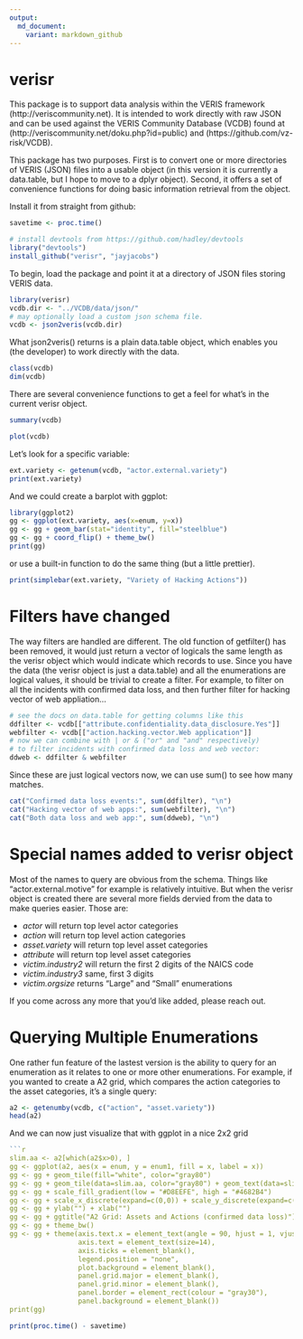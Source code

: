 ```yaml
---
output:
  md_document:
    variant: markdown_github
---
```

verisr
========================================================

This package is to support data analysis within the VERIS framework (http://veriscommunity.net).  It is intended to work directly with raw JSON and can be used against the VERIS Community Database (VCDB) found at (http://veriscommunity.net/doku.php?id=public) and (https://github.com/vz-risk/VCDB).

This package has two purposes.  First is to convert one or more directories of VERIS (JSON) files into a usable object (in this version it is currently a data.table, but I hope to move to a dplyr object).  Second, it offers a set of convenience functions for doing basic information retrieval from the object.

Install it from straight from github:
```r
savetime <- proc.time()
```

```r
# install devtools from https://github.com/hadley/devtools
library("devtools")
install_github("verisr", "jayjacobs")
```

To begin, load the package and point it at a directory of JSON files storing VERIS data.

```r
library(verisr)
vcdb.dir <- "../VCDB/data/json/"
# may optionally load a custom json schema file.
vcdb <- json2veris(vcdb.dir)
```

What json2veris() returns is a plain data.table object, which enables you (the developer) to work directly with the data.

```r
class(vcdb)
dim(vcdb)
```

There are several convenience functions to get a feel for what's in the current verisr object.

```r
summary(vcdb)
```

```r
plot(vcdb)
```

Let's look for a specific variable:

```r
ext.variety <- getenum(vcdb, "actor.external.variety")
print(ext.variety)
```

And we could create a barplot with ggplot:

```r
library(ggplot2)
gg <- ggplot(ext.variety, aes(x=enum, y=x))
gg <- gg + geom_bar(stat="identity", fill="steelblue")
gg <- gg + coord_flip() + theme_bw()
print(gg)
```

or use a built-in function to do the same thing (but a little prettier).

```r
print(simplebar(ext.variety, "Variety of Hacking Actions"))
```


# Filters have changed

The way filters are handled are different.  The old function of getfilter() has been removed, it would just return a vector of logicals the same length as the verisr object which would indicate which records to use.
Since you have the data (the verisr object is just a data.table) and all the enumerations are logical values, it should be trivial to create a filter.  For example, to filter on all the incidents with confirmed data loss, and then further filter for hacking vector of web appliation...

```r
# see the docs on data.table for getting columns like this
ddfilter <- vcdb[["attribute.confidentiality.data_disclosure.Yes"]]
webfilter <- vcdb[["action.hacking.vector.Web application"]]
# now we can combine with | or & ("or" and "and" respectively)
# to filter incidents with confirmed data loss and web vector:
ddweb <- ddfilter & webfilter
```

Since these are just logical vectors now, we can use sum() to see how many matches.

```r
cat("Confirmed data loss events:", sum(ddfilter), "\n")
cat("Hacking vector of web apps:", sum(webfilter), "\n")
cat("Both data loss and web app:", sum(ddweb), "\n")
```

# Special names added to verisr object

Most of the names to query are obvious from the schema.  Things like "actor.external.motive" for example is relatively intuitive.  But when the verisr object is created there are several more fields dervied from the data to make queries easier.  Those are:

* *actor* will return top level actor categories
* *action* will return top level action categories
* *asset.variety* will return top level asset categories
* *attribute* will return top level asset categories
* *victim.industry2* will return the first 2 digits of the NAICS code
* *victim.industry3* same, first 3 digits
* *victim.orgsize* returns "Large" and "Small" enumerations

If you come across any more that you'd like added, please reach out.

# Querying Multiple Enumerations

One rather fun feature of the lastest version is the ability to query for an enumeration as it relates to one or more other enumerations.  For example, if you wanted to create a A2 grid, which compares the action categories to the asset categories, it's a single query:
```r
a2 <- getenumby(vcdb, c("action", "asset.variety"))
head(a2)
```

And we can now just visualize that with ggplot in a nice 2x2 grid


```r
```r
slim.aa <- a2[which(a2$x>0), ]
gg <- ggplot(a2, aes(x = enum, y = enum1, fill = x, label = x))
gg <- gg + geom_tile(fill="white", color="gray80")
gg <- gg + geom_tile(data=slim.aa, color="gray80") + geom_text(data=slim.aa)
gg <- gg + scale_fill_gradient(low = "#D8EEFE", high = "#4682B4")
gg <- gg + scale_x_discrete(expand=c(0,0)) + scale_y_discrete(expand=c(0,0))
gg <- gg + ylab("") + xlab("")
gg <- gg + ggtitle("A2 Grid: Assets and Actions (confirmed data loss)")
gg <- gg + theme_bw()
gg <- gg + theme(axis.text.x = element_text(angle = 90, hjust = 1, vjust=0.5),
                 axis.text = element_text(size=14),
                 axis.ticks = element_blank(),
                 legend.position = "none",
                 plot.background = element_blank(),
                 panel.grid.major = element_blank(),
                 panel.grid.minor = element_blank(),
                 panel.border = element_rect(colour = "gray30"),
                 panel.background = element_blank())
print(gg)
```

```r
print(proc.time() - savetime)
```

